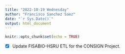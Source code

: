 ```yaml
---
title: "2022-10-19 Wednesday"
author: "Francisco Sanchez Saez"
date: "`r Sys.Date()`"
output: html_document
---
```


```r
knitr::opts_chunk$set(echo = TRUE)
```

- [x] Update FISABIO-HSRU ETL for the CONSIGN Project.
